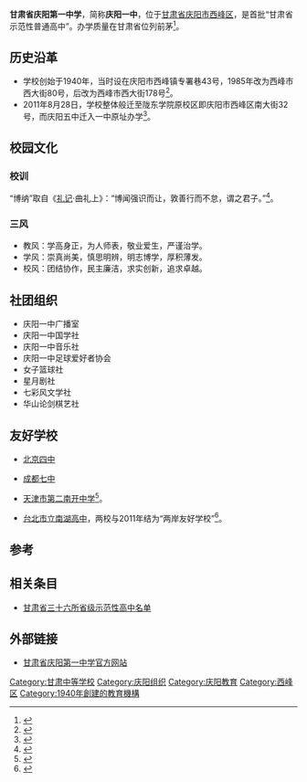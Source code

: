 {{Infobox School
| name           = 甘肃省庆阳第一中学
| other_name     = 庆阳一中
| image          =
| motto          = 博纳 求真 和谐 卓越
| established    = 1940年<br />{{ROC}}二十九年
| type           = 公立普通高中
| principal      = 朱永海
| faculty       = 约225人
| students       = 约2926人
| address        = {{CHN}}[[甘肃省|甘肃省]][[庆阳市|庆阳市]][[西峰区|西峰区]]南大街32号
| area           = 约127亩
| website        = http://www.gsqyyz.com/
}}
'''甘肃省庆阳第一中学'''，简称'''庆阳一中'''，位于[[甘肃省|甘肃省]][[庆阳市|庆阳市]][[西峰区|西峰区]]，是首批“甘肃省示范性普通高中”。办学质量在甘肃省位列前茅<ref>{{Cite web |url=http://jiaoyu.xooob.com/xssj/20093/371831.html |title=新榜网发布的甘肃省全国知名重点中学排名 |access-date=2014-02-26 |archive-date=2015-05-04 |archive-url=https://web.archive.org/web/20150504171244/http://jiaoyu.xooob.com/xssj/20093/371831.html |dead-url=yes }}</ref>。

==历史沿革==
*学校创始于1940年，当时设在庆阳市西峰镇专署巷43号，1985年改为西峰市西大街80号，后改为西峰市西大街178号<ref>{{Cite web |url=http://www.gsqyyz.com/newsInfo.aspx?pkId=3025 |title=庆阳一中简介 |access-date=2014-02-26 |archive-url=https://web.archive.org/web/20140306213426/http://www.gsqyyz.com/newsInfo.aspx?pkId=3025 |archive-date=2014-03-06 |dead-url=yes }}</ref>。
*2011年8月28日，学校整体般迁至陇东学院原校区即庆阳市西峰区南大街32号，而庆阳五中迁入一中原址办学<ref>{{Cite web |url=http://www.gs.xinhuanet.com/dfpd/2011-09/13/content_23683075.htm |title=庆阳一中顺利搬迁到陇东学院原址办学 |access-date=2014-02-26 |archive-date=2014-03-02 |archive-url=https://web.archive.org/web/20140302142316/http://www.gs.xinhuanet.com/dfpd/2011-09/13/content_23683075.htm |dead-url=no }}</ref>。


==校园文化==
===校训===
“博纳”取自《[[礼记|礼记]]·曲礼上》：“博闻强识而让，敦善行而不怠，谓之君子。”<ref>{{Cite web |url=http://www.gsedu.cn/mingsmx/mingxiao/2011/03/14/1300035417459.html |title=庆阳一中校训及其释义 |access-date=2014-02-26 |archive-url=https://web.archive.org/web/20130313213204/http://www.gsedu.cn/mingsmx/mingxiao/2011/03/14/1300035417459.html |archive-date=2013-03-13 |dead-url=yes }}</ref>。

===三风===
*教风：学高身正，为人师表，敬业爱生，严谨治学。
*学风：崇真尚美，慎思明辨，明志博学，厚积薄发。
*校风：团结协作，民主廉洁，求实创新，追求卓越。


==社团组织==


*庆阳一中广播室
*庆阳一中国学社
*庆阳一中音乐社
*庆阳一中足球爱好者协会
*女子篮球社
*星月剧社
*七彩风文学社
*华山论剑棋艺社

==友好学校==
*{{PRC}}[[北京四中|北京四中]]
*{{PRC}}[[成都七中|成都七中]]
*{{PRC}}[[天津市第二南开中学|天津市第二南开中学]]<ref>{{Cite web |url=http://www.gsqyyz.com/newsInfo.aspx?pkId=3267 |title=庆阳一中与天津市第二南开中学签订“引强入校”协议 |access-date=2014-02-26 |archive-url=https://web.archive.org/web/20140306212855/http://www.gsqyyz.com/newsInfo.aspx?pkId=3267 |archive-date=2014-03-06 |dead-url=yes }}</ref>。
*{{ROC-TWN}}[[台北市立南湖高中|台北市立南湖高中]]，两校与2011年结为“两岸友好学校”<ref>{{Cite web |url=http://news.china.com.cn/rollnews/2011-05/17/content_7862148.htm |title=甘肃庆阳一中与台北立南湖高级中学缔结为友好学校 |access-date=2014-02-26 |archive-date=2014-03-03 |archive-url=https://web.archive.org/web/20140303014024/http://news.china.com.cn/rollnews/2011-05/17/content_7862148.htm |dead-url=no }}</ref>。

==参考==
{{Reflist}}

==相关条目==

*[[甘肃省三十六所省级示范性高中名单|甘肃省三十六所省级示范性高中名单]]

==外部链接==
* [https://web.archive.org/web/20140306212851/http://www.gsqyyz.com/ 甘肃省庆阳第一中学官方网站]

[[Category:甘肃中等学校|Category:甘肃中等学校]]
[[Category:庆阳组织|Category:庆阳组织]]
[[Category:庆阳教育|Category:庆阳教育]]
[[Category:西峰区|Category:西峰区]]
[[Category:1940年創建的教育機構|Category:1940年創建的教育機構]]